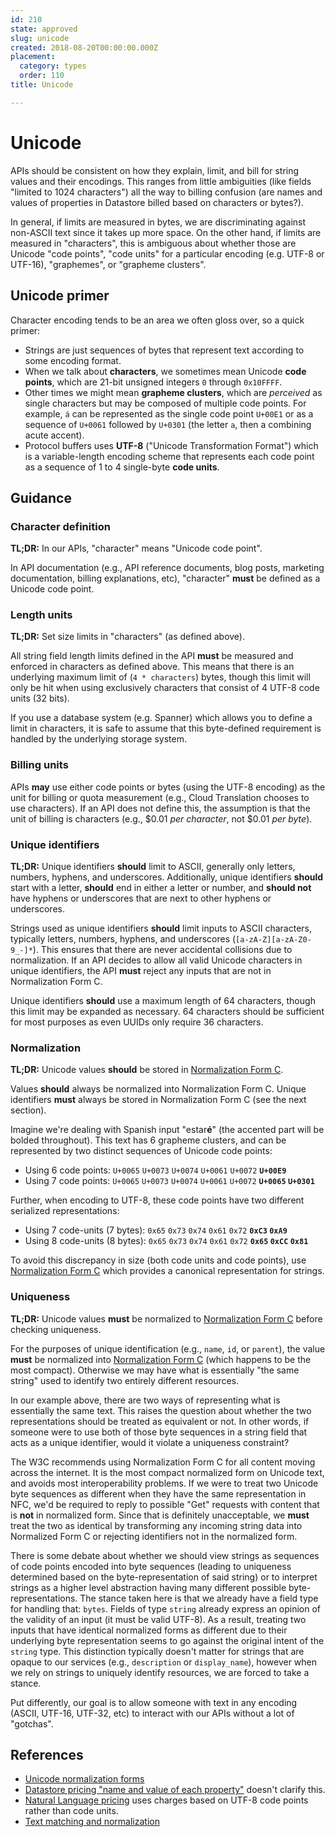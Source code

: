 ```yaml
---
id: 210
state: approved
slug: unicode
created: 2018-08-20T00:00:00.000Z
placement:
  category: types
  order: 110
title: Unicode

--- 
```


# Unicode

APIs should be consistent on how they explain, limit, and bill for string
values and their encodings. This ranges from little ambiguities (like fields
"limited to 1024 characters") all the way to billing confusion (are names and
values of properties in Datastore billed based on characters or bytes?).

In general, if limits are measured in bytes, we are discriminating against
non-ASCII text since it takes up more space. On the other hand, if limits are
measured in "characters", this is ambiguous about whether those are Unicode
"code points", "code units" for a particular encoding (e.g. UTF-8 or UTF-16),
"graphemes", or "grapheme clusters".

## Unicode primer

Character encoding tends to be an area we often gloss over, so a quick primer:

- Strings are just sequences of bytes that represent text according to some
  encoding format.
- When we talk about **characters**, we sometimes mean Unicode **code points**,
  which are 21-bit unsigned integers `0` through `0x10FFFF`.
- Other times we might mean **grapheme clusters**, which are _perceived_ as
  single characters but may be composed of multiple code points. For example,
  `á` can be represented as the single code point `U+00E1` or as a sequence of
  `U+0061` followed by `U+0301` (the letter `a`, then a combining acute
  accent).
- Protocol buffers uses **UTF-8** ("Unicode Transformation Format") which is a
  variable-length encoding scheme that represents each code point as a sequence
  of 1 to 4 single-byte **code units**.

## Guidance

### Character definition

**TL;DR:** In our APIs, "character" means "Unicode code point".

In API documentation (e.g., API reference documents, blog posts, marketing
documentation, billing explanations, etc), "character" **must** be defined as a
Unicode code point.

### Length units

**TL;DR:** Set size limits in "characters" (as defined above).

All string field length limits defined in the API **must** be measured and
enforced in characters as defined above. This means that there is an underlying
maximum limit of (`4 * characters`) bytes, though this limit will only be hit
when using exclusively characters that consist of 4 UTF-8 code units (32 bits).

If you use a database system (e.g. Spanner) which allows you to define a limit
in characters, it is safe to assume that this byte-defined requirement is
handled by the underlying storage system.

### Billing units

APIs **may** use either code points or bytes (using the UTF-8 encoding) as the
unit for billing or quota measurement (e.g., Cloud Translation chooses to use
characters). If an API does not define this, the assumption is that the unit of
billing is characters (e.g., $0.01 _per character_, not $0.01 _per byte_).

### Unique identifiers

**TL;DR:** Unique identifiers **should** limit to ASCII, generally only
letters, numbers, hyphens, and underscores. Additionally, unique identifiers
**should** start with a letter, **should** end in either a letter or number,
and **should not** have hyphens or underscores that are next to other hyphens
or underscores.

Strings used as unique identifiers **should** limit inputs to ASCII characters,
typically letters, numbers, hyphens, and underscores
(`[a-zA-Z][a-zA-Z0-9_-]*`). This ensures that there are never accidental
collisions due to normalization. If an API decides to allow all valid Unicode
characters in unique identifiers, the API **must** reject any inputs that are
not in Normalization Form C.

Unique identifiers **should** use a maximum length of 64 characters, though
this limit may be expanded as necessary. 64 characters should be sufficient for
most purposes as even UUIDs only require 36 characters.

### Normalization

**TL;DR:** Unicode values **should** be stored in [Normalization Form C][].

Values **should** always be normalized into Normalization Form C. Unique
identifiers **must** always be stored in Normalization Form C (see the next
section).

Imagine we're dealing with Spanish input "estar<strong>é</strong>" (the
accented part will be bolded throughout). This text has 6 grapheme clusters,
and can be represented by two distinct sequences of Unicode code points:

- Using 6 code points: `U+0065` `U+0073` `U+0074` `U+0061` `U+0072`
  **`U+00E9`**
- Using 7 code points: `U+0065` `U+0073` `U+0074` `U+0061` `U+0072` **`U+0065`
  `U+0301`**

Further, when encoding to UTF-8, these code points have two different
serialized representations:

- Using 7 code-units (7 bytes): `0x65` `0x73` `0x74` `0x61` `0x72` **`0xC3`
  `0xA9`**
- Using 8 code-units (8 bytes): `0x65` `0x73` `0x74` `0x61` `0x72` **`0x65`
  `0xCC` `0x81`**

To avoid this discrepancy in size (both code units and code points), use
[Normalization Form C][] which provides a canonical representation for strings.

[normalization form c]: https://unicode.org/reports/tr15/

### Uniqueness

**TL;DR:** Unicode values **must** be normalized to [Normalization Form C][]
before checking uniqueness.

For the purposes of unique identification (e.g., `name`, `id`, or `parent`),
the value **must** be normalized into [Normalization Form C][] (which happens
to be the most compact). Otherwise we may have what is essentially "the same
string" used to identify two entirely different resources.

In our example above, there are two ways of representing what is essentially
the same text. This raises the question about whether the two representations
should be treated as equivalent or not. In other words, if someone were to use
both of those byte sequences in a string field that acts as a unique
identifier, would it violate a uniqueness constraint?

The W3C recommends using Normalization Form C for all content moving across the
internet. It is the most compact normalized form on Unicode text, and avoids
most interoperability problems. If we were to treat two Unicode byte sequences
as different when they have the same representation in NFC, we'd be required to
reply to possible "Get" requests with content that is **not** in normalized
form. Since that is definitely unacceptable, we **must** treat the two as
identical by transforming any incoming string data into Normalized Form C or
rejecting identifiers not in the normalized form.

There is some debate about whether we should view strings as sequences of code
points encoded into byte sequences (leading to uniqueness determined based on
the byte-representation of said string) or to interpret strings as a higher
level abstraction having many different possible byte-representations. The
stance taken here is that we already have a field type for handling that:
`bytes`. Fields of type `string` already express an opinion of the validity of
an input (it must be valid UTF-8). As a result, treating two inputs that have
identical normalized forms as different due to their underlying byte
representation seems to go against the original intent of the `string` type.
This distinction typically doesn't matter for strings that are opaque to our
services (e.g., `description` or `display_name`), however when we rely on
strings to uniquely identify resources, we are forced to take a stance.

Put differently, our goal is to allow someone with text in any encoding (ASCII,
UTF-16, UTF-32, etc) to interact with our APIs without a lot of "gotchas".

## References

- [Unicode normalization forms](https://unicode.org/reports/tr15/)
- [Datastore pricing "name and value of each property"](https://cloud.google.com/datastore/pricing)
  doesn't clarify this.
- [Natural Language pricing](https://cloud.google.com/natural-language/pricing)
  uses charges based on UTF-8 code points rather than code units.
- [Text matching and normalization](https://sites.google.com/a/google.com/intl-eng/apis/matching?pli=1)
